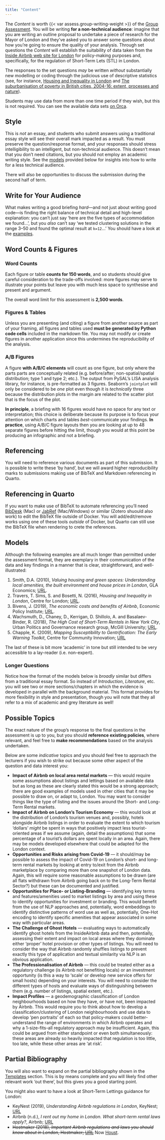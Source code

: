 ```yaml
---
title: "Content"
---
```


The *Content* is worth {{< var assess.group-writing-weight >}} of the [Group Assessment](./group.qmd). You will be writing **for a non-technical audience**: imagine that you are writing an outline proposal to undertake a piece of research for the Mayor of London and they've asked you to answer some questions about how you're going to ensure the quality of your analysis. Through set questions the *Content* will establish the suitability of data taken from the [Inside Airbnb web site for London](http://insideairbnb.com/get-the-data.html) for policy-making purposes and, specifically, for the regulation of Short-Term Lets (STL) in London.

The responses to the set questions *may* be written *without* substantially new modelling or coding through the judicious use of descriptive statistics (see, for instance, [Housing and Inequality in London](https://www.centreforlondon.org/publication/housing-and-inequality-in-london/) and [The suburbanisation of poverty in British cities, 2004-16: extent, processes and nature](https://www.tandfonline.com/doi/full/10.1080/02723638.2017.1405689)). 

Students may use data from more than one time period if they wish, but this is not required. You can see the available data sets [on Orca](https://orca.casa.ucl.ac.uk/~jreades/data/). 

## Style

This is _not_ an essay, and students who submit answers using a traditional essay style will see their overall mark impacted as a result. You must preserve the question/response format, and your responses should stress intelligibility to an intelligent, but non-technical audience. This doesn't mean that you don't need citations, but you should not employ an academic writing style. See the [models](#models) provided below for insights into how to write for a less technical audience.

There will also be opportunities to discuss the submission during the second half of term. 

::: {.callout-warning}

## Write for Your Audience

What makes writing a good briefing *hard*---and not just about writing good code---is finding the right balance of technical detail and high-level explanation: you can't just say 'here are the five types of accommodation we found...', but you *also* can't say 'we tested clustering solutions in the range 3--50 and found the optimal result at `k=12`...' You should have a look at the [examples](#models).

:::

## Word Counts & Figures

### Word Counts

Each figure or table **counts for 150 words**, and so students should give careful consideration to the trade-offs involved: more figures may serve to illustrate your points but leave you with much less space to synthesise and present and argument.

The overall word limit for this assessment is **2,500 words**.

### Figures & Tables

Unless you are presenting (and citing) a figure from another source as part of your framing, all figures and tables used **must be generated by Python code cells** included in the markdown file. You may not modify or create figures in another application since this undermines the reproducibility of the analysis.

### A/B Figures

A figure **with A/B/C elements** will count as one figure, but only where the parts parts are conceptually related (e.g. before/after; non-spatial/spatial distribution; type 1 and type 2; etc.). The output from PySAL's LISA analysis library, for instance, is pre-formatted as 3 figures. Seaborn's `jointplot` will only be considered to be *one* plot even though it is *technically* three because the distribution plots in the margin are related to the scatter plot that is the focus of the plot.

**In principle**, a briefing with 16 figures would have no space for any text or interpretation; this choice is deliberate because its purpose is to focus your attention on which charts and tables *best*-communicate your findings. **In practice**, using A/B/C figure layouts then you are looking at up to 48 separate figures before hitting the limit, though you would at this point be producing an infographic and not a briefing.

## Referencing

You will need to reference various documents as part of this submission. It is possible to write these 'by hand', but we will award higher reproducibility marks to submissions making use of BibTeX and Markdown referencing in Quarto. 

::: {.callout-tip}
## Referencing in Quarto 

If you want to make use of BibTeX to automate referencing you'll need [BibDesk](https://bibdesk.sourceforge.io) (Mac) or [JabRef](https://www.jabref.org) (Mac/Windows) or similar (Zotero shuould also work) to edit the BibTeX file outside of Docker. You will add/edit/remove works using one of these tools *outside* of Docker, but Quarto can still use the BibTeX file when rendering to crete the references.

:::

## Models

Although the following examples are all much longer than permitted under the assessment format, they are exemplary in their communication of the data and key findings in a manner that is clear, straightforward, and well-illustrated:

1. Smith, D.A. (2010), *Valuing housing and green spaces: Understanding local amenities, the built environment and house prices in London*, GLA Economics; [URL](https://www.london.gov.uk/sites/default/files/gla_migrate_files_destination/GLAE-wp-42.pdf).
2. Travers, T. Sims, S. and Bosetti, N. (2016), *Housing and Inequality in London*, Centre for London; [URL](https://www.centreforlondon.org/publication/housing-and-inequality-in-london/).
3. Bivens, J. (2019), *The economic costs and benefits of Airbnb*, Economic Policy Institute; [URL](https://www.epi.org/publication/the-economic-costs-and-benefits-of-airbnb-no-reason-for-local-policymakers-to-let-airbnb-bypass-tax-or-regulatory-obligations/).
4. Wachsmuth, D., Chaney, D., Kerrigan, D. Shillolo, A. and Basalaev-Binder, R. (2018), *The High Cost of Short-Term Rentals in New York City*, Urban Politics and Governance research group, McGill University; [URL](https://www.mcgill.ca/newsroom/files/newsroom/channels/attach/airbnb-report.pdf).
5. Chapple, K. (2009), *Mapping Susceptibility to Gentrification: The Early Warning Toolkit*, Centre for Community Innovation; [URL](https://communityinnovation.berkeley.edu/publications) 

The last of these is bit more 'academic' in tone but still intended to be very accessible to a lay-reader (i.e. non-expert).

::: {.callout-tip}

### Longer Questions

Notice how the format of the models below is *broadly* similar but differs from a traditional essay format. So instead of *Introduction*, *Literature*, etc. you will see two or more sections/chapters in which the evidence is developed in parallel with the background material. This format provides for more flexibility in style and presentation, though you will note that they all refer to a mix of academic and grey literature as well!

:::

## Possible Topics

The exact nature of the group's response to the final questions in the assessment is up to you, but you should **reference existing policies**, where relevant, and feel free to **make recommendations** based on the analysis undertaken. 

Below are some *indicative* topics and you should feel free to approach the lecturers if you wish to strike out because some other aspect of the question and data interest you:

- **Impact of Airbnb on local area rental markets** — this would require some assumptions about listings and lettings based on available data but as long as these are clearly stated this would be a strong approach; there are good examples of models used in other cities that it may be possible to draw on, or adapt to, London. You may want to consider things like the type of listing and the issues around the Short- and Long-Term Rental markets.
- **Impact of Airbnb on London's Tourism Economy** — this would look at the distribution of London's tourism venues and, possibly, hotels alongside Airbnb listings in order to evaluate the extent to which tourism 'dollars' *might* be spent in ways that positively impact less tourist-oriented areas if we assume (again, detail the assumptions) that some percentage of a tourist's dollars are spent locally in an area. Again, there may be models developed elsewhere that could be adapted for the London context.
- **Opportunities and Risks arising from Covid-19** — it should/may be possible to assess the impact of Covid-19 on London's short- and long-term rental markets by looking at entry to/exit from the Airbnb marketplace by comparing more than one snapshot of London data. Again, this will require some reasonable assumptions to be drawn (are all flats withdrawn from Airbnb going back on to the Long-Term Rental Sector?) but these can be documented and justified.
- **Opportunities for Place- or Listing-Branding** — identifying key terms and features/amenities used to market listings by area and using these to identify opportunities for investment or branding. This would benefit from the use of NLP approaches and, potentially, word embeddings to identify distinctive patterns of word use as well as, potentially, One-Hot encoding to identify specific amenities that appear associated in some way with particular areas.
- **The Challenge of Ghost Hotels** — evaluating ways to automatically identify ghost hotels from the InsideAirbnb data and then, potentially, assessing their extent and impact on local areas where they dominate either 'proper' hotel provision or other types of listings. You will need to consider the way that Airbnb randomly shuffles listings to prevent exactly this type of application and textual similarity via NLP is an obvious application.
- **The Professionalisation of Airbnb** — this could be treated either as a regulatory challenge (is Airbnb not benefiting locals) or an investment opportunity (is this a way to 'scale' or develop new service offers for small hosts) depending on your interests. You will need to consider the different types of hosts and evaluate ways of distinguishing between them (e.g. number of listings, spatial extent, etc.).
- **Impact Profiles** — a geodemographic classification of London neighbourhoods based on how they have, or have not, been impacted by Airbnb. This would require you to think about how to develop a classification/clustering of London neighbourhoods and use data to develop 'pen portraits' of each so that policy-makers could better-understand the range of environments in which Airbnb operates and why a 1-size-fits-all regulatory approach may be insufficient. Again, this could be argued from either standpoint or even both simultaneously: these areas are already so heavily impacted that regulation is too little, too late, while these other areas are 'at risk'.

## Partial Bibliography

You will also want to expand on the partial bibliography shown in the [Templates](./resources.qmd#the-templates) section. This is by means complete and you will likely find other relevant work 'out there', but this gives you a good starting point. 

You might also want to have a look at Short-Term Lettings guidance for London:

- KeyNest (2019), *Understanding Airbnb regulations in London*, KeyNest; [URL](https://keynest.com/blog/airbnb-regulations-london)
- Airbnb (n.d.), *I rent out my home in London. What short-term rental laws apply?*, Airbnb; [URL](https://www.airbnb.co.uk/help/article/1340/i-rent-out-my-home-in-london-what-shortterm-rental-laws-apply)
- ~~Hostmaker (2018), *Important Airbnb regulations and laws you should know about in London*, Hostmaker; [URL](https://hostmaker.com/blog/important-airbnb-regulations-country-laws-know-london/)~~ Now [Houst](https://www.houst.com/uk/london-airbnb-management).

<!-- 
- A [marking rubric](./Group_Rubric.pdf) is available.
- A [proposal outline](https://github.com/jreades/fsds/blob/master/assessments/Project_Outline.qmd) template is available (see: [example](Project_Outline.pdf)).
-->
